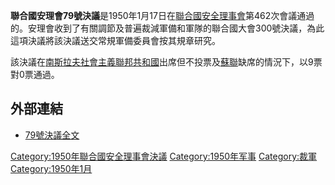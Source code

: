 {{Infobox UN resolution
|number = 79
|organ = SC
|year = 1950年
|date = 1月17日
|meeting = 462
|code =S/RES/79
|document = http://www.un.org/zh/documents/view_doc.asp?symbol=S/RES/79(1950)
|for = 9
|abstention = 0
|against = 0
|subject = 軍備：調節與裁減
|result = 通過
|image = 
|caption = 
}}

'''聯合國安理會79號決議'''是1950年1月17日在[[聯合國安全理事會|聯合國安全理事會]]第462次會議通過的。安理會收到了有關調節及普遍裁減軍備和軍隊的聯合國大會300號決議，為此這項決議將該決議送交常規軍備委員會按其規章研究。

該決議在[[南斯拉夫社會主義聯邦共和國|南斯拉夫社會主義聯邦共和國]]出席但不投票及[[蘇聯|蘇聯]]缺席的情況下，以9票對0票通過。

==外部連結==
*[http://www.un.org/zh/documents/view_doc.asp?symbol=S/RES/79(1950) 79號決議全文] {{Wayback|url=http://www.un.org/zh/documents/view_doc.asp?symbol=S%2FRES%2F79%281950%29 |date=20150327025647 }}

{{UN-stub}}
{{UNSCR 1950}}

[[Category:1950年聯合國安全理事會決議|Category:1950年聯合國安全理事會決議]]
[[Category:1950年军事|Category:1950年军事]]
[[Category:裁軍|Category:裁軍]]
[[Category:1950年1月|Category:1950年1月]]